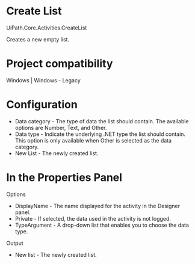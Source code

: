 ﻿# Create List

UiPath.Core.Activities.CreateList

Creates a new empty list.

# Project compatibility

Windows | Windows - Legacy

# Configuration

* Data category - The type of data the list should contain. The available options are Number, Text, and Other.
* Data type - Indicate the underlying .NET type the list should contain. This option is only available when Other is selected as the data category.
* New List - The newly created list.

# In the Properties Panel

Options

* DisplayName - The name displayed for the activity in the Designer panel.
* Private - If selected, the data used in the activity is not logged.
* TypeArgument - A drop-down list that enables you to choose the data type.

Output

* New list - The newly created list.
